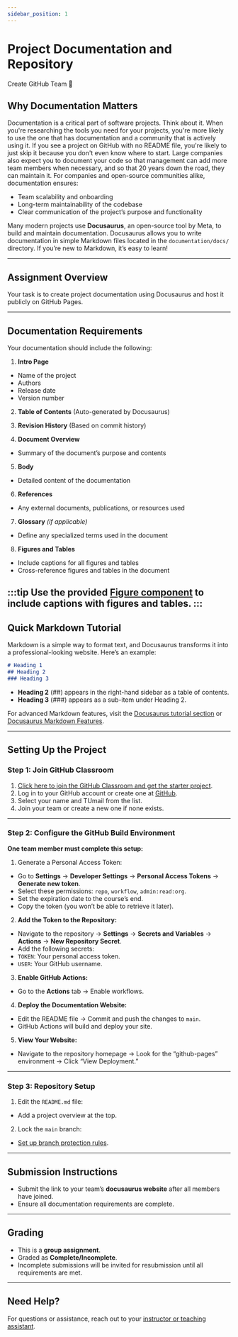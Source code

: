 ```yaml
---
sidebar_position: 1
---
```




# Project Documentation and Repository

<div className={"col button_group"}>
    <Link
        className="button button--primary button--outline button--lg "
        to="https://classroom.github.com/a/B0Pl5Vwl">
        Create GitHub Team 🐙
    </Link>
</div>

## Why Documentation Matters

Documentation is a critical part of software projects. Think about it. When you're researching the tools you need for your projects, you're more likely to use the one that has documentation and a community that is actively using it. If you see a project on GitHub with no README file, you're likely to just skip it because you don't even know where to start. Large companies also expect you to document your code so that management can add more team members when necessary, and so that 20 years down the road, they can maintain it. For companies and open-source communities alike, documentation ensures:
- Team scalability and onboarding
- Long-term maintainability of the codebase
- Clear communication of the project’s purpose and functionality

Many modern projects use **Docusaurus**, an open-source tool by Meta, to build and maintain documentation. Docusaurus allows you to write documentation in simple Markdown files located in the `documentation/docs/` directory. If you’re new to Markdown, it’s easy to learn!

---

## Assignment Overview

Your task is to create project documentation using Docusaurus and host it publicly on GitHub Pages.

---

## Documentation Requirements

Your documentation should include the following:

1. **Intro Page**
- Name of the project
- Authors
- Release date
- Version number

2. **Table of Contents**
(Auto-generated by Docusaurus)

3. **Revision History**
(Based on commit history)

4. **Document Overview**
- Summary of the document’s purpose and contents

5. **Body**
- Detailed content of the documentation

6. **References**
- Any external documents, publications, or resources used

7. **Glossary** *(if applicable)*
- Define any specialized terms used in the document

8. **Figures and Tables**
- Include captions for all figures and tables
- Cross-reference figures and tables in the document

:::tip
Use the provided [Figure component](/tutorial/custom-components/figure) to include captions with figures and tables.
:::
---

## Quick Markdown Tutorial

Markdown is a simple way to format text, and Docusaurus transforms it into a professional-looking website. Here’s an example:

```markdown
# Heading 1
## Heading 2
### Heading 3
```

- **Heading 2** (##) appears in the right-hand sidebar as a table of contents.
- **Heading 3** (###) appears as a sub-item under Heading 2.

For advanced Markdown features, visit the [Docusaurus tutorial section](/tutorial/intro) or [Docusaurus Markdown Features](https://docusaurus.io/docs/markdown-features).

---

## Setting Up the Project

### Step 1: Join GitHub Classroom

1. [Click here to join the GitHub Classroom and get the starter project](https://classroom.github.com/a/B0Pl5Vwl).
2. Log in to your GitHub account or create one at [GitHub](https://github.com).
3. Select your name and TUmail from the list.
4. Join your team or create a new one if none exists.

---

### Step 2: Configure the GitHub Build Environment

**One team member must complete this setup:**

1. Generate a Personal Access Token:
- Go to **Settings** → **Developer Settings** → **Personal Access Tokens** → **Generate new token**.
- Select these permissions: `repo`, `workflow`, `admin:read:org`.
- Set the expiration date to the course’s end.
- Copy the token (you won’t be able to retrieve it later).

2. **Add the Token to the Repository:**
- Navigate to the repository → **Settings** → **Secrets and Variables** → **Actions** → **New Repository Secret**.
- Add the following secrets:
- `TOKEN`: Your personal access token.
- `USER`: Your GitHub username.

3. **Enable GitHub Actions:**
- Go to the **Actions** tab → Enable workflows.

4. **Deploy the Documentation Website:**
- Edit the README file → Commit and push the changes to `main`.
- GitHub Actions will build and deploy your site.

5. **View Your Website:**
- Navigate to the repository homepage → Look for the “github-pages” environment → Click “View Deployment.”

---

### Step 3: Repository Setup

1. Edit the `README.md` file:
- Add a project overview at the top.
2. Lock the `main` branch:
- [Set up branch protection rules](https://docs.github.com/en/github/administering-a-repository/managing-a-branch-protection-rule).

---

## Submission Instructions

- Submit the link to your team’s **docusaurus website** after all members have joined.
- Ensure all documentation requirements are complete.

---

## Grading

- This is a **group assignment**.
- Graded as **Complete/Incomplete**.
- Incomplete submissions will be invited for resubmission until all requirements are met.

---

## Need Help?

For questions or assistance, reach out to your [instructor or teaching assistant](/).
